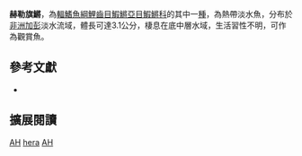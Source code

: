 {{Speciesbox 
| taxon = Aphyosemion hera
| status = DD
| status_system = IUCN3.1
| authority =  [[Huber|Huber]], 1998
| synonyms = 
}}
'''赫勒旗鱂'''，為[[輻鰭魚綱|輻鰭魚綱]][[鯉齒目|鯉齒目]][[鰕鱂亞目|鰕鱂亞目]][[鰕鱂科|鰕鱂科]]的其中一[[種|種]]，為熱帶淡水魚，分布於[[非洲|非洲]][[加彭|加彭]]淡水流域，體長可達3.1公分，棲息在底中層水域，生活習性不明，可作為觀賞魚。

== 參考文獻 ==
*{{FishBase_species|genus=Aphyosemion|species=hera|year=2014|month=7}}

== 擴展閱讀 ==
{{refbegin}}
{{wikispecies-inline|Aphyosemion hera|赫勒旗鱂}}
{{refend}}
{{Taxonbar|from=Q8202570}}

[[Category:觀賞魚|AH]]
[[Category:旗鱂屬|hera]]
[[Category:IUCN红色名录数据缺乏物种|AH]]

{{魚類小作品}}